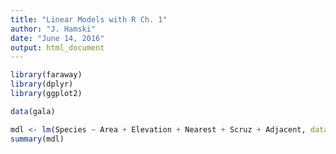 ```yaml
---
title: "Linear Models with R Ch. 1"
author: "J. Hamski"
date: "June 14, 2016"
output: html_document
---
```


```r
library(faraway)
library(dplyr)
library(ggplot2)
```

```r
data(gala)
```

```r
mdl <- lm(Species ~ Area + Elevation + Nearest + Scruz + Adjacent, data = gala)
summary(mdl)
```

